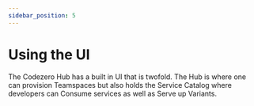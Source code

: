 ```yaml
---
sidebar_position: 5
---
```


# Using the UI

The Codezero Hub has a built in UI that is twofold. The Hub is where one can provision Teamspaces but also holds the Service Catalog where developers can Consume services as well as Serve up Variants.


